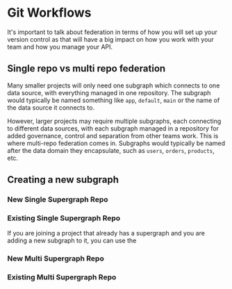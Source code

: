 # Git Workflows


It's important to talk about federation in terms of how you will set up your version control as that will have a big
impact on how you work with your team and how you manage your API.

[//]: # (notes:)
[//]: # (single repo / multi repo)
[//]: # (Init a new subgraph)
[//]: # (&#40;vs “add”&#41;)
[//]: # (Setting context)
[//]: # (customizing prefixes)
[//]: # (Building a subgraph)
[//]: # (applying a subgraph)
[//]: # (creating relationships to other subgraphs )


## Single repo vs multi repo federation

Many smaller projects will only need one subgraph which connects to one data source, with everything managed in one
repository. The subgraph would typically be named something like `app`, `default`, `main` or the name of the data
source it connects to.

However, larger projects may require multiple subgraphs, each connecting to different data sources, with each subgraph
managed in a repository for added governance, control and separation from other teams work. This is where multi-repo
federation comes in. Subgraphs would typically be named after the data domain they encapsulate, such as `users`,
`orders`, `products`, etc.

## Creating a new subgraph

### New Single Supergraph Repo

### Existing Single Supergraph Repo

If you are joining a project that already has a supergraph and you are adding a new subgraph to it, you can use the

### New Multi Supergraph Repo

### Existing Multi Supergraph Repo